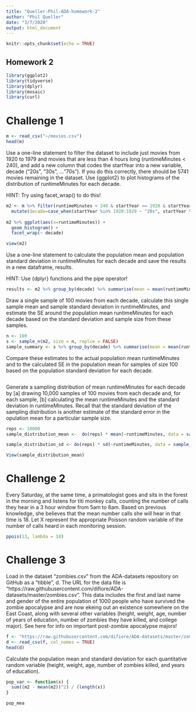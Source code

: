 ```yaml
---
title: "Queller-Phil-ADA-homework-2"
author: "Phil Queller"
date: "3/7/2020"
output: html_document
---
```


```r
knitr::opts_chunk$set(echo = TRUE)
```

## Homework 2

```r

library(ggplot2)
library(tidyverse)
library(dplyr)
library(mosaic)
library(curl)

```

# Challenge 1

```r

m <- read_csv("~/movies.csv")
head(m)


```


Use a one-line statement to filter the dataset to include just movies from 1920 to 1979 and movies that are less than 4 hours long (runtimeMinutes < 240), and add a new column that codes the startYear into a new variable, decade (“20s”, “30s”, …“70s”). If you do this correctly, there should be 5741 movies remaining in the dataset.
Use {ggplot2} to plot histograms of the distribution of runtimeMinutes for each decade.

HINT: Try using facet_wrap() to do this!

```r

m2 <- m %>% filter(runtimeMinutes < 240 & startYear >= 1920 & startYear <= 1979) %>%
  mutate(decade=case_when(startYear %in% 1920:1929 ~ "20s", startYear %in% 1930:1939 ~ "30s", startYear %in% 1940:1949 ~ "40s", startYear %in% 1950:1939 ~ "50s", startYear %in% 1960:1939 ~ "60s", startYear %in% 1970:1939 ~ "70s"))
  
m2 %>% ggplot(aes(x=runtimeMinutes)) +
  geom_histogram() +
  facet_wrap(~ decade)

view(m2)
```
Use a one-line statement to calculate the population mean and population standard deviation in runtimeMinutes for each decade and save the results in a new dataframe, results.

HINT: Use {dplyr} functions and the pipe operator!

```r

results <- m2 %>% group_by(decade) %>% summarise(mean = mean(runtimeMinutes), standard_deviation = sd(runtimeMinutes))

```

Draw a single sample of 100 movies from each decade, calculate this single sample mean and sample standard deviation in runtimeMinutes, and estimate the SE around the population mean runtimeMinutes for each decade based on the standard deviation and sample size from these samples.

```r

n <- 100
s <- sample_n(m2, size = n, replce = FALSE)
sample_summary <- s %>% group_by(decade) %>% summarise(mean = mean(runtimeMinutes), standard_deviation = sd(runtimeMinutes))


```


Compare these estimates to the actual population mean runtimeMinutes and to the calculated SE in the population mean for samples of size 100 based on the population standard deviation for each decade.
```r




```

Generate a sampling distribution of mean runtimeMinutes for each decade by [a] drawing 10,000 samples of 100 movies from each decade and, for each sample, [b] calculating the mean runtimeMinutes and the standard deviation in runtimeMinutes. Recall that the standard deviation of the sampling distribution is another estimate of the standard error in the opulation mean for a particular sample size.
```r

reps <- 10000
sample_distribution_mean <-  do(reps) * mean(~runtimeMinutes, data = sample_n(m2, size = n, replace = FALSE)) 

sample_distribution_sd <- do(reps) * sd(~runtimeMinutes, data = sample_n(m2, size = n, replace = FALSE))

View(sample_distribution_mean)

```


# Challenge 2

Every Saturday, at the same time, a primatologist goes and sits in the forest in the morning and listens for titi monkey calls, counting the number of calls they hear in a 3 hour window from 5am to 8am. Based on previous knowledge, she believes that the mean number calls she will hear in that time is 18. Let X represent the appropriate Poisson random variable of the number of calls heard in each monitoring session.

```r


ppois(13, lambda = 18)

```

# Challenge 3

Load in the dataset “zombies.csv” from the ADA-datasets repository on GitHub as a “tibble”, d. The URL for the data file is “https://raw.githubusercontent.com/difiore/ADA-datasets/master/zombies.csv”. This data includes the first and last name and gender of the entire population of 1000 people who have survived the zombie apocalypse and are now ekeing out an existence somewhere on the East Coast, along with several other variables (height, weight, age, number of years of education, number of zombies they have killed, and college major). See here for info on important post-zombie apocalypse majors!

```r

f <- "https://raw.githubusercontent.com/difiore/ADA-datasets/master/zombies.csv"
d <- read_csv(f, col_names = TRUE)
head(d)

```
Calculate the population mean and standard deviation for each quantitative random variable (height, weight, age, number of zombies killed, and years of education).

```r

pop_var <- function(x) {
  sum((m2 - mean(m2))^2) / (length(x))
}

pop_mea
```